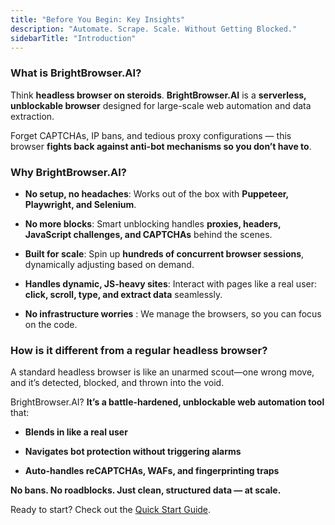 ```yaml
---
title: "Before You Begin: Key Insights"
description: "Automate. Scrape. Scale. Without Getting Blocked."
sidebarTitle: "Introduction"
---
```


### What is BrightBrowser.AI?

Think **headless browser on steroids**. **BrightBrowser.AI** is a **serverless, unblockable browser** designed for large-scale web automation and data extraction.

Forget CAPTCHAs, IP bans, and tedious proxy configurations — this browser **fights back against anti-bot mechanisms so you don’t have to**.

### Why BrightBrowser.AI?

* **No setup, no headaches**: Works out of the box with **Puppeteer, Playwright, and Selenium**.

* **No more blocks**: Smart unblocking handles **proxies, headers, JavaScript challenges, and CAPTCHAs** behind the scenes.

* **Built for scale**: Spin up **hundreds of concurrent browser sessions**, dynamically adjusting based on demand.

* **Handles dynamic, JS-heavy sites**: Interact with pages like a real user: **click, scroll, type, and extract data** seamlessly.

* **No infrastructure worries** : We manage the browsers, so you can focus on the code.

### **How is it different from a regular headless browser?**

A standard headless browser is like an unarmed scout—one wrong move, and it’s detected, blocked, and thrown into the void.

BrightBrowser.AI? **It’s a battle-hardened, unblockable web automation tool** that:

* **Blends in like a real user**

* **Navigates bot protection without triggering alarms**

* **Auto-handles reCAPTCHAs, WAFs, and fingerprinting traps**

**No bans. No roadblocks. Just clean, structured data — at scale.**

Ready to start? Check out the [Quick Start Guide](https://docs.brightbrowser.ai/general/start).